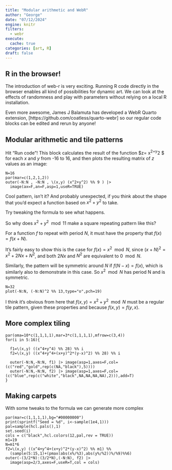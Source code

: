```yaml
---
title: "Modular arithmetic and WebR"
author: "George"
date: "07/12/2024"
engine: knitr
filters:
  - webr
execute:
  cache: true
categories: [art, R]
draft: false
---
```


## R in the browser!

The introduction of web-r is very exciting.  Running R code directly in the browser enables all kind of possibilities for dynamic art. We can look at the effects of randomness and play with parameters without relying on a local R installation.

Even more awesome, James J Balamuta has developed a WebR Quarto extension, [https://github.com/coatless/quarto-webr] so our regular code blocks can be edited and rerun by anyone!

## Modular arithmetic and tile patterns

Hit "Run code"!  This block calculates the result of the function $z= x^2+y^2 \mod{11} $ for each $x$ and $y$ from -16 to 16, and then plots the resulting matrix of $z$ values as an image:

```webr-r
N=16
par(mar=c(1,2,1,2))
outer(-N:N , -N:N , \(x,y) (x^2+y^2) %% 9 ) |> 
  image(ax=F,an=F,asp=1,useR=TRUE)
```
Cool pattern, isn't it?  And probably unexpected, if you think about the shape that you'd expect a function based on $x^2 + y^2$ to take.

Try tweaking the formula to see what happens.

So why does $x^2 + y^2 \mod{11}$ make a square repeating pattern like this?

For a function $f$ to repeat with period $N$, it must have the property that $f(x)=f(x+N)$.

It's fairly easy to show this is the case for $f(x)=x^2 \mod{N}$, since $(x+N)^2 = x^2 + 2Nx + N^2$, and both $2Nx$ and $N^2$ are equivalent to $0 \mod{N}$.

Similarly, the pattern will be symmetric around $N$ if $f(N-x)=f(x)$, which is similarly also to demonstrate in this case.  So $x^2 \mod{N}$ has period N and is symmetric.

```webr-r
N=32
plot(-N:N, (-N:N)^2 %% 13,type="o",pch=19)
```
I think it's obvious from here that $f(x,y) = x^2 + y^2 \mod{N}$ must be a regular tile pattern, given these properties and because $f(x,y)=f(y,x)$.

## More complex tiling



```web-r
par(oma=10*c(1,1,1,1),mar=3*c(1,1,1,1),mfrow=c(3,4))
for(i in 5:16){
  
  f1=\(x,y) ((x^4+y^4) %% 28) %% i
  f2=\(x,y) ((x^4+y^4+(x+y)^2*(y-x)^2) %% 28) %% i
  
  outer(-N:N,-N:N, f1) |> image(asp=1,axes=F,col=(c("red","gold",rep(c(NA,"black"),5))))
  outer(-N:N,-N:N, f2) |> image(asp=1,axes=F,col=(c("blue",rep(c("white","black",NA,NA,NA,NA),2))),add=T)
}
```

## Making carpets

With some tweaks to the formula we can generate more complex 

```webr-r
par(mar=c(1,1,1,1),bg="#00000000")
print(sprintf("Seed = %d", i<-sample(1e4,1)))
pal=sample(hcl.pals(),1)
set.seed(i)
cols = c("black",hcl.colors(12,pal,rev = TRUE))
m1=19
N=m1*6
f2=\(x,y) ((x^4+y^4+(x+y)^2*(y-x)^2) %% m1) %%
  (sample(5:15,1)+(pmax(abs(x%/%3),abs(y%/%2))%/%9)%%6)
outer(-(3/2*N):(3/2*N),(-N:N), f2) |>
  image(asp=2/3,axes=F,useR=T,col = cols)

```


